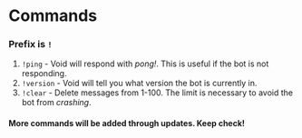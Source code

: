 # Commands

### Prefix is `!`

1. `!ping` - Void will respond with _pong!_. This is useful if the bot is not responding.
2. `!version` - Void will tell you what version the bot is currently in.
3. `!clear` - Delete messages from 1-100. The limit is necessary to avoid the bot from _crashing_.

#### More commands will be added through updates. Keep check!